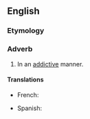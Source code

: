 ==English==

===Etymology===
{{suffix|en|addictive|ly}}

===Adverb===
{{en-adv}}

# In an [[addictive]] manner.

====Translations====
{{trans-top|in an addictive manner}}
* French: {{t|fr|addictivement}}
{{trans-mid}}
* Spanish: {{t|es|adictivamente}}
{{trans-bottom}}